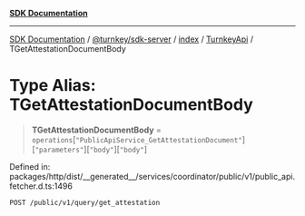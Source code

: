 [**SDK Documentation**](../../../../../../README.mdx)

***

[SDK Documentation](../../../../../../packages.mdx) / [@turnkey/sdk-server](../../../../README.mdx) / [index](../../../README.mdx) / [TurnkeyApi](../README.mdx) / TGetAttestationDocumentBody

# Type Alias: TGetAttestationDocumentBody

> **TGetAttestationDocumentBody** = `operations`\[`"PublicApiService_GetAttestationDocument"`\]\[`"parameters"`\]\[`"body"`\]\[`"body"`\]

Defined in: packages/http/dist/\_\_generated\_\_/services/coordinator/public/v1/public\_api.fetcher.d.ts:1496

`POST /public/v1/query/get_attestation`
